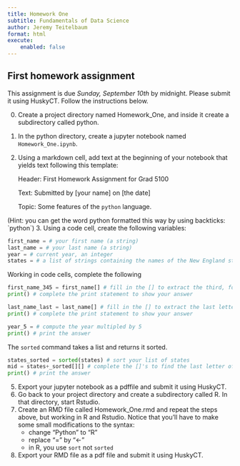 ```yaml
---
title: Homework One
subtitle: Fundamentals of Data Science
author: Jeremy Teitelbaum
format: html
execute:
    enabled: false
---
```


## First homework assignment

This assignment is due *Sunday, September 10th* by midnight.  Please submit it
using HuskyCT.  Follow the instructions below.

0.  Create a project directory named Homework_One, and inside it create a subdirectory
called python. 
1.  In the python directory, create a jupyter notebook named `Homework_One.ipynb`.
2.  Using a markdown cell, add text at the beginning of your notebook that yields text
following this template:

    Header: First Homework Assignment for Grad 5100

    Text: Submitted by [your name] on [the date]

    Topic: Some features of the `python` language.

(Hint: you can get the word python formatted this way by using backticks: \`python\`)
3. Using a code cell, create the following variables:
```python
first_name = # your first name (a string)
last_name = # your last name (a string)
year = # current year, an integer
states = # a list of strings containing the names of the New England states (look them up)
```

Working in code cells, complete the following
```python
first_name_345 = first_name[] # fill in the [] to extract the third, fourth, and fifth letters of your first name (note this could be an empty string, or shorter than three letters)
print() # complete the print statement to show your answer
```
```python
last_name_last = last_name[] # fill in the [] to extract the last letter of your last name. Do not assume you know how many letters are in your last name. 
print() # complete the print statement to show your answer
```

```python
year_5 = # compute the year multipled by 5
print() # print the answer
```

The `sorted` command takes a list and returns it sorted.

```python
states_sorted = sorted(states) # sort your list of states
mid = states+_sorted[][] # complete the []'s to find the last letter of the third New England state in alphabetical order. 
print() # print the answer
```

5. Export your jupyter notebook as a pdffile and submit it using HuskyCT.
6. Go back to your project directory and create a subdirectory called R.  In that directory,
start Rstudio.
7. Create an RMD file called Homework_One.rmd and repeat the steps above, but working in R and Rstudio. Notice that you'll have to make some small modifications to the syntax:
    * change "Python" to "R"
    * replace "=" by "<-"
    * in R, you use `sort` not `sorted`
8. Export your RMD file as a pdf file and submit it using HuskyCT.